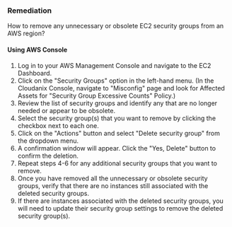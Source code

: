 ### Remediation

How to remove any unnecessary or obsolete EC2 security groups from an AWS region?

#### Using AWS Console

1. Log in to your AWS Management Console and navigate to the EC2 Dashboard.
2. Click on the "Security Groups" option in the left-hand menu.
    (In the Cloudanix Console, navigate to "Misconfig" page and look for Affected Assets for "Security Group Excessive Counts" Policy.)
3. Review the list of security groups and identify any that are no longer needed or appear to be obsolete.
4. Select the security group(s) that you want to remove by clicking the checkbox next to each one.
5. Click on the "Actions" button and select "Delete security group" from the dropdown menu.
6. A confirmation window will appear. Click the "Yes, Delete" button to confirm the deletion.
7. Repeat steps 4-6 for any additional security groups that you want to remove.
8. Once you have removed all the unnecessary or obsolete security groups, verify that there are no instances still associated with the deleted security groups.
9. If there are instances associated with the deleted security groups, you will need to update their security group settings to remove the deleted security group(s).

